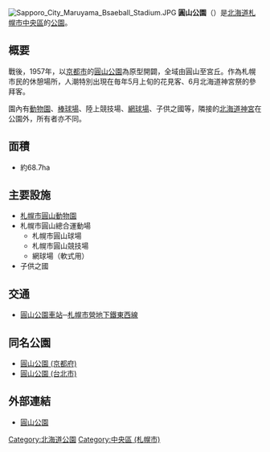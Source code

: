 [[File:Sapporo_City_Maruyama_Bsaeball_Stadium.JPG|thumb]]
'''圓山公園'''（{{Lang-ja|'''円山公園'''}}）是[[北海道|北海道]][[札幌市|札幌市]][[中央區_(札幌市)|中央區]]的[[公園|公園]]。

== 概要 ==
戰後，1957年，以[[京都市|京都市]]的[[圓山公園_(京都府)|圓山公園]]為原型開闢，全域由圓山至宮丘。作為札幌市民的休憩場所，人潮特別出現在毎年5月上旬的花見客、6月北海道神宮祭的參拜客。

園內有[[動物園|動物園]]、[[棒球場|棒球場]]、陸上競技場、[[網球場|網球場]]、子供之國等，隣接的[[北海道神宮|北海道神宮]]在公園外，所有者亦不同。

==面積 ==
*約68.7ha

== 主要設施 ==
*[[札幌市圓山動物園|札幌市圓山動物園]]
*札幌市圓山總合運動場
**札幌市圓山球場
**札幌市圓山競技場
**網球場（軟式用）
*子供之國

==交通==
*[[圓山公園車站|圓山公園車站]]─[[札幌市營地下鐵|札幌市營地下鐵]][[東西線_(札幌市營地下鐵)|東西線]]

==同名公園==
*[[圓山公園_(京都府)|圓山公園 (京都府)]]
*[[圓山公園_(台北市)|圓山公園 (台北市)]] 

== 外部連結 ==
* [https://web.archive.org/web/20151207025137/http://www.sapporo-park.or.jp/maruyama/ 圓山公園]

{{DEFAULTSORT:Maruyama Koen}}
[[Category:北海道公園|Category:北海道公園]]
[[Category:中央區_(札幌市)|Category:中央區 (札幌市)]]
